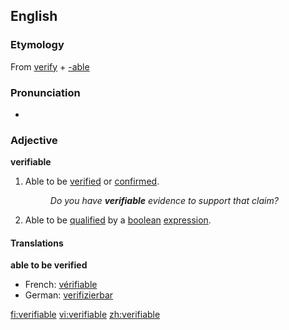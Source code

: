 ==English==
===Etymology===
From [[verify]] + [[-able]]

===Pronunciation===
*{{audio|en-us-verifiable.ogg|Audio (US)}}

===Adjective===
'''verifiable'''
#Able to be [[verified]] or [[confirmed]].
#:''Do you have '''verifiable''' evidence to support that claim?''
#Able to be [[qualified]] by a [[boolean]] [[expression]].

====Translations====
'''able to be verified'''
*French: [[vérifiable]]
*German: [[verifizierbar]]

[[fi:verifiable]]
[[vi:verifiable]]
[[zh:verifiable]]